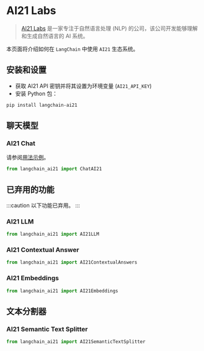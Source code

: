 # AI21 Labs

>[AI21 Labs](https://www.ai21.com/about) 是一家专注于自然语言处理 (NLP) 的公司，该公司开发能够理解和生成自然语言的 AI 系统。

本页面将介绍如何在 `LangChain` 中使用 `AI21` 生态系统。

## 安装和设置

- 获取 AI21 API 密钥并将其设置为环境变量 (`AI21_API_KEY`)
- 安装 Python 包：

```bash
pip install langchain-ai21
```

## 聊天模型

### AI21 Chat 

请参阅[用法示例](/docs/integrations/chat/ai21)。

```python
from langchain_ai21 import ChatAI21
```

## 已弃用的功能

:::caution 以下功能已弃用。 
:::

### AI21 LLM

```python
from langchain_ai21 import AI21LLM
```

### AI21 Contextual Answer

```python
from langchain_ai21 import AI21ContextualAnswers
```

### AI21 Embeddings

```python
from langchain_ai21 import AI21Embeddings
```
## 文本分割器

### AI21 Semantic Text Splitter

```python
from langchain_ai21 import AI21SemanticTextSplitter
```
